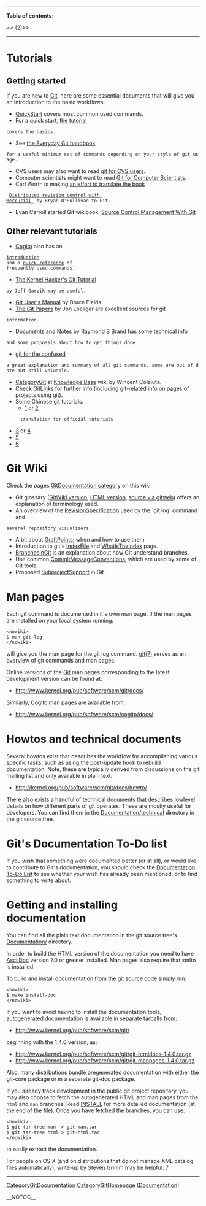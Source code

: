 ----
<b>Table of contents:</b>

<<<!-- ! TOC here -->(2)>>
----

= Tutorials =
== Getting started ==

If you are new to [[Git]], here are some essential documents that will
give you an introduction to the basic workflows.

* [[QuickStart]] covers most common used commands.
* For a quick start, [http://www.kernel.org/pub/software/scm/git/docs/tutorial.html the tutorial]
 covers the basics.

* See [http://www.kernel.org/pub/software/scm/git/docs/everyday.html the Everyday Git handbook]
 for a useful minimum set of commands depending on your style of git usage.

* CVS users may also want to read [http://www.kernel.org/pub/software/scm/git/docs/cvs-migration.html git for CVS users].
* Computer scientists might want to read [http://eagain.net/articles/git-for-computer-scientists/ Git for Computer Scientists].
* Carl Worth is making [http://cworth.org/hgbook-git/ an effort to translate the book]
 _[http://hgbook.red-bean.com/ Distributed revision control with Mercurial]_ by Bryan O'Sullivan to Git.

* Evan Carroll started Git wikibook: [http://en.wikibooks.org/wiki/Source_Control_Management_With_Git Source Control Management With Git]

== Other relevant tutorials ==

* [[Cogito]] also has an
 [http://www.kernel.org/pub/software/scm/cogito/docs/introduction.html introduction]
 and a [http://www.kernel.org/pub/software/scm/cogito/docs/cg-ref.html quick reference] of
 frequently used commands.

* [http://linux.yyz.us/git-howto.html The Kernel Hacker's Git Tutorial]
 by Jeff Garzik may be useful.

* [http://www.fieldses.org/~bfields/git-user-manual.html Git User's Manual] by Bruce Fields
* [http://www.jdl.com The Git Papers] by Jon Loeliger are excellent sources for git 
 information.

* [http://git.rsbx.net/ Documents and Notes] by Raymond S Brand has some technical info
 and some proposals about how to get things done.

* [http://marc.theaimsgroup.com/?l=git&m=113402372012587&w=4 git for the confused]
 a great explanation and summary of all git commands, some are out of date but still valuable.

* [http://wincent.com/knowledge-base/Category:Git CategoryGit] at [http://wincent.com/knowledge-base/Main_Page Knowledge Base] wiki by Wincent Colaiuta.
* Check [[GitLinks]] for further info (including git-related info on pages of projects using git). 
* Some Chinese git tutorials: 
** [http://www.linuxsir.org/main/doc/git/gittutorcn.htm] or [http://www.bitsun.com/documents/gittutorcn.htm]
      translation for official tutorials
* [http://www.linuxsir.org/bbs/showthread.php?t=281294] or [http://www.newsmth.net/bbscon.php?bid=392&id=422519]
* [http://my.opera.com/dahema/blog/show.dml/171011] 
* [http://www-128.ibm.com/developerworks/cn/linux/l-git/index.html]

= Git Wiki =

Check the pages [[CategoryGitDocumentation|[[GitDocumentation]] category]] on this wiki.

* Git glossary ([[GitGlossary|[[GitWiki]] version]], [http://www.kernel.org/pub/software/scm/git/docs/glossary.html HTML version], [http://www.kernel.org/git/?p=git/git.git;a=blob;hb=HEAD;f=Documentation/glossary.txt source via gitweb]) offers an explanation of terminology used.
* An overview of the [[RevisionSpecification]] used by the `git log` command and
 several repository visualizers.
* A bit about [[GraftPoint|[[GraftPoints]]]]; when and how to use them.
* Introduction to git's [[IndexFile]] and [[WhatIsTheIndex]] page.
* [[BranchesInGit]] is an explanation about how Git understand branches.
* Use common [[CommitMessageConventions]], which are used by some of Git tools. 
* Proposed [[SubprojectSupport]] in Git.

= Man pages =

Each git command is documented in it's own man page. If the man pages are installed
on your local system running: <pre><nowiki>
$ man git-log
</nowiki></pre>
will give you the man page for the git log command.
[http://www.kernel.org/pub/software/scm/git/docs/git.html git(7)]
serves as an overview of git commands and man pages.

Online versions of the [[Git]] man pages corresponding to the
latest development version can be found at:

* http://www.kernel.org/pub/software/scm/git/docs/

Similarly, [[Cogito]] man pages are available from:

* http://www.kernel.org/pub/software/scm/cogito/docs/

= Howtos and technical documents =

Several howtos exist that describes the workflow for accomplishing
various specific tasks, such as using the post-update hook to rebuild
documentation. Note, these are typically derived from discussions
on the git mailing list and only available in plain text.

* http://kernel.org/pub/software/scm/git/docs/howto/

There also exists a handful of technical documents that describes
lowlevel details on how different parts of git operates. These are
mostly useful for developers. You can find them in the
[http://repo.or.cz/w/git.git?a=tree;f=Documentation/technical;hb=HEAD Documentation/technical]
directory in the git source tree.

= Git's Documentation To-Do list =

If you wish that something were documented better (or at all), or would
like to contribute to Git's documentation, you should check the
[[Documentation To-Do List]] to see whether your wish has already been
mentioned, or to find something to write about.

= Getting and installing documentation =

You can find all the plain text documentation in the git source tree's
[http://www.kernel.org/git/?p=git/git.git;a=tree;f=Documentation Documentation/]
directory.

In order to build the HTML version of the documentation you need to have [[AsciiDoc]]
version 7.0 or greater installed. Man pages also require that xmlto is installed.

To build and install documentation from the git source code simply
run: <pre><nowiki>
$ make install-doc
</nowiki></pre>

If you want to avoid having to install the documentation tools,
autogenerated documentation is available in separate tarballs from:
* http://www.kernel.org/pub/software/scm/git/ 
beginning with the 1.4.0 version, as:
* http://www.kernel.org/pub/software/scm/git/git-htmldocs-1.4.0.tar.gz
* http://www.kernel.org/pub/software/scm/git/git-manpages-1.4.0.tar.gz
Also, many distributions bundle pregenerated documentation with either
the git-core package or in a separate git-doc package.

If you already track development in the public git project repository, you may also choose
to fetch the autogenerated HTML and man pages from the <code><nowiki>html</nowiki></code> and <code><nowiki>man</nowiki></code>
branches. Read [http://www.kernel.org/git/?p=git/git.git;a=blob;hb=HEAD;f=INSTALL INSTALL] 
for more detailed documentation (at the end of the file). Once you have fetched
the branches, you can use:
<pre><nowiki>
$ git tar-tree man  > git-man.tar
$ git tar-tree html > git-html.tar
</nowiki></pre>
to easily extract the documentation.

For people on OS X (and on distributions that do not manage XML catalog files automatically), write-up by Steven Grimm may be helpful: [http://article.gmane.org/gmane.comp.version-control.git/35565]

----
[[CategoryGitDocumentation]]
[[CategoryGitHomepage]] ([http://git.or.cz/#documentation Documentation])

__NOTOC__